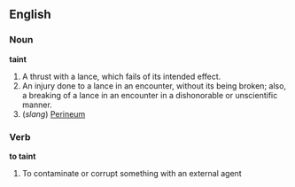 ==English==

===Noun===

'''taint'''

#A thrust with a lance, which fails of its intended effect.
#An injury done to a lance in an encounter, without its being broken; also, a breaking of a lance in an encounter in a dishonorable or unscientific manner.
#(''slang'') [[Perineum]]

===Verb===

'''to taint'''

#To contaminate or corrupt something with an external agent